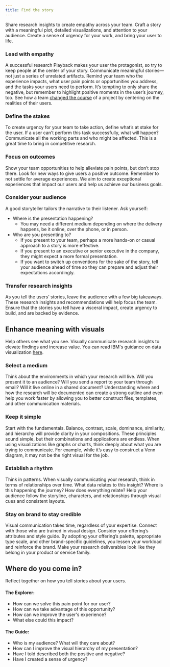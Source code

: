 ```yaml
---
title: Find the story
---
```


<PageDescription>

Share research insights to create empathy across your team. Craft a story with a meaningful plot, detailed visualizations, and attention to your audience. Create a sense of urgency for your work, and bring your user to life.

</PageDescription>

### Lead with empathy

A successful research Playback makes your user the protagonist, so try to keep people at the center of your story. Communicate meaningful stories—not just a series of unrelated artifacts. Remind your team who the experience impacts, what user pain points or opportunities you address, and the tasks your users need to perform. It’s tempting to only share the negative, but remember to highlight positive moments in the user’s journey, too. See how a team [changed the course](https://medium.com/enterprise-design-thinking/project-monocle-a-case-for-design-research-f86a1a08df2e) of a project by centering on the realities of their users.

### Define the stakes

To create urgency for your team to take action, define what’s at stake for the user. If a user can’t perform this task successfully, what will happen? Communicate all the working parts and who might be affected. This is a great time to bring in competitive research.

### Focus on outcomes

Show your team opportunities to help alleviate pain points, but don’t stop there. Look for new ways to give users a positive outcome. Remember to not settle for average experiences. We aim to create exceptional experiences that impact our users and help us achieve our business goals.

### Consider your audience

A good storyteller tailors the narrative to their listener. Ask yourself:
- Where is the presentation happening?
  - You may need a different medium depending on where the delivery happens, be it online, over the phone, or in person.
- Who are you presenting to?
  - If you present to your team, perhaps a more hands-on or casual approach to a story is more effective.
  - If you present to an executive or senior executive in the company, they might expect a more formal presentation.
  - If you want to switch up conventions for the sake of the story, tell your audience ahead of time so they can prepare and adjust their expectations accordingly.

### Transfer research insights

As you tell the users’ stories, leave the audience with a few big takeaways. These research insights and recommendations will help focus the team. Ensure that the stories you tell have a visceral impact, create urgency to build, and are backed by evidence.

## Enhance meaning with visuals

Help others see what you see. Visually communicate research insights to elevate findings and increase value. You can read IBM's guidance on data visualization [here](https://www.ibm.com/design/v1/language/experience/data-visualization/).

### Select a medium

Think about the environments in which your research will live. Will you present it to an audience? Will you send a report to your team through email? Will it live online in a shared document? Understanding where and how the research will be documented can create a strong outline and even help you work faster by allowing you to better construct files, templates, and other communication materials.

### Keep it simple

Start with the fundamentals. Balance, contrast, scale, dominance, similarity, and hierarchy will provide clarity in your compositions. These principles sound simple, but their combinations and applications are endless. When using visualizations like graphs or charts, think deeply about what you are trying to communicate. For example, while it’s easy to construct a Venn diagram, it may not be the right visual for the job.

### Establish a rhythm

Think in patterns. When visually communicating your research, think in terms of relationships over time. What data relates to this insight? Where is this happening the journey? How does everything relate? Help your audience follow the storyline, characters, and relationships through visual cues and consistent layouts.

### Stay on brand to stay credible

Visual communication takes time, regardless of your expertise. Connect with those who are trained in visual design. Consider your offering’s attributes and style guide. By adopting your offering’s palette, appropriate type scale, and other brand-specific guidelines, you lessen your workload and reinforce the brand. Make your research deliverables look like they belong in your product or service family.

## Where do you come in?

Reflect together on how you tell stories about your users.

#### The Explorer:

- How can we solve this pain point for our user?
- How can we take advantage of this opportunity?
- How can we improve the user's experience?
- What else could this impact?

#### The Guide:

- Who is my audience? What will they care about?
- How can I improve the visual hierarchy of my presentation?
- Have I told described both the positive and negative?
- Have I created a sense of urgency?
